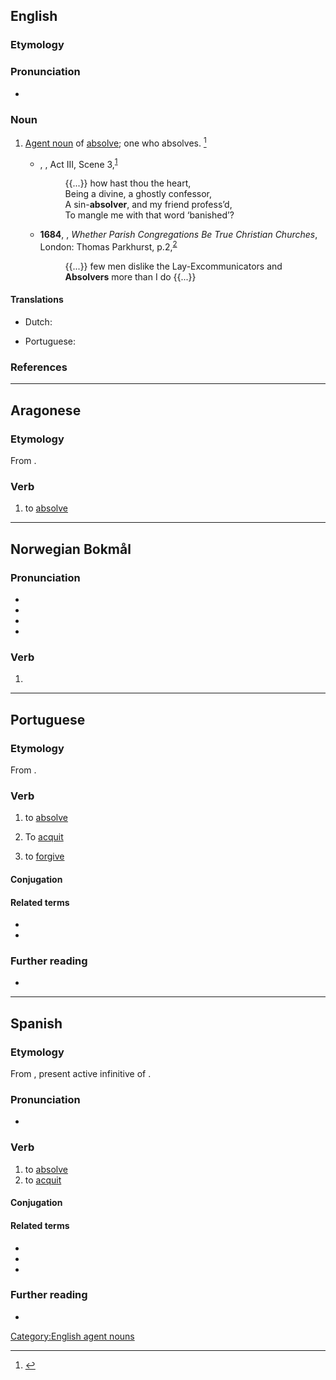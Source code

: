 ==English==

===Etymology===
{{suffix|en|absolve|er|id2=agent noun}}

===Pronunciation===
* {{a|US}} {{IPA|en|/æbˈzɑl.vɚ/|/əbˈzɑl.vɚ/}}

===Noun===
{{en-noun}}

# [[agent noun|Agent noun]] of [[absolve]]; one who absolves. {{defdate|First attested in the late 16<sup>th</sup> century.}}<ref name=SOED>{{R:SOED5|page=9}}</ref>
#* {{circa|1594}} {{w|William Shakespeare}}, ''{{w|Romeo and Juliet}}'', Act III, Scene 3,<sup>[http://www.opensourceshakespeare.org/views/plays/play_view.php?WorkID=romeojuliet&Scope=entire&pleasewait=1&msg=pl]</sup>
#*: {{...}} how hast thou the heart,
#*: Being a divine, a ghostly confessor,
#*: A sin-'''absolver''', and my friend profess’d,
#*: To mangle me with that word ‘banished’?
#* '''1684''', {{w|Richard Baxter}}, ''Whether Parish Congregations Be True Christian Churches'', London: Thomas Parkhurst, p.{{nbsp}}2,<sup>[http://name.umdl.umich.edu/A27068.0001.001]</sup>
#*: {{...}} few men dislike the Lay-Excommunicators and '''Absolvers''' more than I do {{...}}

====Translations====
{{trans-top|one who absolves}}
* Dutch: {{t|nl|vergiffenis schenker|m}}
{{trans-mid}}
* Portuguese: {{t|pt|absolvedor|m}}
{{trans-bottom}}

===References===
<references/>

[[Category:English agent nouns]]

----

==Aragonese==

===Etymology===
From {{der|an|la|absolvō}}.

===Verb===
{{head|an|verb}}

# {{lb|an|transitive}} to [[absolve]]

----

==Norwegian Bokmål==

===Pronunciation===
* {{IPA|nb|/absɔlˈʋeːr/}}
* {{audio|nb|NB - Pronunciation of Norwegian Bokmål «absolver».ogg|Audio}}
* {{rhymes|nb|eːr}}
* {{hyph|nb|ab|sol|ver}}

===Verb===
{{head|nb|verb form}}

# {{imperative of|nb|absolvere}}

----

==Portuguese==

===Etymology===
From {{der|pt|la|absolvō}}.

===Verb===
{{pt-verb|absolv|er}}

# to [[absolve]]
# {{lb|pt|legal}} To [[acquit]]
# to [[forgive]]

====Conjugation====
{{pt-conj|absolv|er}}

====Related terms====
* {{l|pt|absolução}}
* {{l|pt|absolutório}}

===Further reading===
* {{R:Priberam}}

----

==Spanish==

===Etymology===
From {{bor|es|la|absolvere}}, present active infinitive of {{m|la|absolvō||absolve}}.

===Pronunciation===
* {{es-IPA}}

===Verb===
{{es-verb|absolv|er|pres=absuelvo|part=absuelto}}

# to [[absolve]]
# to [[acquit]]

====Conjugation====
{{es-conj-er|p=-olver|abs|combined=}}

====Related terms====
* {{l|es|absolución}}
* {{l|es|absoluto}}
* {{l|es|absolutorio}}

===Further reading===
* {{R:DRAE 2001}}

{{C|es|Law|Religion}}